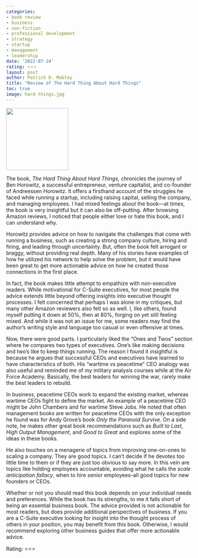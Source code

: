 ```yaml
---
categories:
- book review
- business
- non-fiction
- professional development
- strategy
- startup
- management
- leadership
date: '2022-07-24'
rating: ⭐⭐⭐
layout: post
author: Patrick D. Mobley
title: "Review of The Hard Thing About Hard Things"
toc: true
image: hard-things.jpg
---
```


![](hard-things.jpg){width=12em fig-align="center"}


The book, *The Hard Thing About Hard Things,* chronicles the journey of Ben Horowitz, a successful entrepreneur, venture capitalist, and co-founder of Andreessen Horowitz. It offers a firsthand account of the struggles he faced while running a startup, including raising capital, selling the company, and managing employees. I had mixed feelings about the book---at times, the book is very insightful but it can also be off-putting. After browsing Amazon reviews, I noticed that people either love or hate this book, and I can understand why.

Horowitz provides advice on how to navigate the challenges that come with running a business, such as creating a strong company culture, hiring and firing, and leading through uncertainty. But, often the book felt arrogant or braggy, without providing real depth. Many of his stories have examples of how he utilized his network to help solve the problem, but it would have been great to get more actionable advice on how he created those connections in the first place. 

In fact, the book makes little attempt to empathize with non-executive readers. While motivational for C-Suite executives, for most people the advice extends little beyond offering insights into executive thought processes. I felt concerned that perhaps I was alone in my critiques, but many other Amazon reviewers also felt so as well. I, like others, found myself putting it down at 50%, then at 80%, forging on yet still feeling mixed. And while it was not an issue for me, some readers may find the author's writing style and language too casual or even offensive at times. 

Now, there were good parts. I particularly liked the "Ones and Twos" section where he compares two types of executives. One's like making decisions and two's like to keep things running. The reason I found it insightful is because he argues that successful CEOs and executives have learned to have characteristics of both. His "wartime vs peacetime" CEO analogy was also useful and reminded me of my military analysis courses while at the Air Force Academy. Basically, the best leaders for winning the war, rarely make the best leaders to rebuild. 

In business, peacetime CEOs work to expand the existing market, whereas wartime CEOs fight to define the market. An example of a peacetime CEO might be John Chambers and for wartime Steve Jobs. He noted that often management books are written for peacetime CEOs with the only exception he found was for Andy Grove's book *Only the Paranoid Survive*. On a side note, he makes other great book recommendations such as *Built to Last*, *High Output Management*, and *Good to Great* and explores some of the ideas in these books. 

He also touches on a menagerie of topics from improving one-on-ones to scaling a company. They are good topics. I can't decide if he devotes too little time to them or if they are just too obvious to say more. In this vein are topics like holding employees accountable, avoiding what he calls the *scale anticipation fallacy*, when to hire senior employees--all good topics for new founders or CEOs. 

Whether or not you should read this book depends on your individual needs and preferences. While the book has its strengths, to me it falls short of being an essential business book. The advice provided is not actionable for most readers, but does provide additional perspectives of business. If you are a C-Suite executive looking for insight into the thought process of others in your position, you may benefit from this book. Otherwise, I would recommend exploring other business guides that offer more actionable advice.


Rating: ⭐⭐⭐